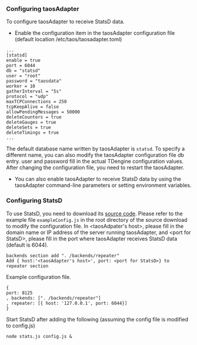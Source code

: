 ### Configuring taosAdapter

To configure taosAdapter to receive StatsD data.

- Enable the configuration item in the taosAdapter configuration file (default location /etc/taos/taosadapter.toml)

```
...
[statsd]
enable = true
port = 6044
db = "statsd"
user = "root"
password = "taosdata"
worker = 10
gatherInterval = "5s"
protocol = "udp"
maxTCPConnections = 250
tcpKeepAlive = false
allowPendingMessages = 50000
deleteCounters = true
deleteGauges = true
deleteSets = true
deleteTimings = true
...
```

The default database name written by taosAdapter is `statsd`. To specify a different name, you can also modify the taosAdapter configuration file db entry. user and password fill in the actual TDengine configuration values. After changing the configuration file, you need to restart the taosAdapter.

- You can also enable taosAdapter to receive StatsD data by using the taosAdapter command-line parameters or setting environment variables.

### Configuring StatsD

To use StatsD, you need to download its [source code](https://github.com/statsd/statsd). Please refer to the example file `exampleConfig.js` in the root directory of the source download to modify the configuration file. In &lt;taosAdpater's host&gt;, please fill in the domain name or IP address of the server running taosAdapter, and &lt;port for StatsD&gt;, please fill in the port where taosAdapter receives StatsD data (default is 6044).

```
backends section add ". /backends/repeater"
Add { host:'<taosAdapter's host>', port: <port for StatsD>} to repeater section
```

Example configuration file.

```
{
port: 8125
, backends: [". /backends/repeater"]
, repeater: [{ host: '127.0.0.1', port: 6044}]
}
```

Start StatsD after adding the following (assuming the config file is modified to config.js)

```
node stats.js config.js &
```

